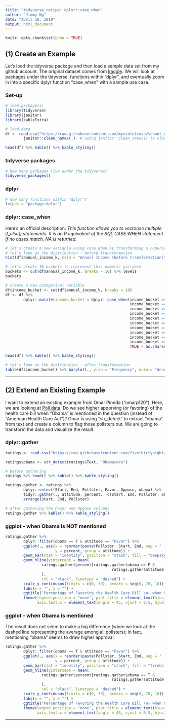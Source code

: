 ---
title: "tidyverse_recipe: dplyr::case_when"
author: "Jimmy Ng"
date: "April 18, 2019"
output: html_document
---

```{r setup, include = FALSE}
knitr::opts_chunk$set(echo = TRUE)
```

## (1) Create an Example { .tabset}

Let's load the tidyverse package and then load a sample data set from my github account. The original dataset comes from [kaggle](https://www.kaggle.com/vjchoudhary7/customer-segmentation-tutorial-in-python#Mall_Customers.csv). We will look at packages under the tidyverse, functions within "dplyr", and eventually zoom in into a specific dplyr function "case_when" with a sample use case.

### Set-up
```{r set-up, include = T, message = F, warning = F}
# load package(s)
library(tidyverse)
library(janitor)
library(kableExtra)

# load data
df <- read.csv("https://raw.githubusercontent.com/myvioletrose/school_of_professional_studies/master/607.%20Data%20Acquisition%20and%20Management/%23%20misc/Mall_Customers.csv") %>% 
        janitor::clean_names(.)  # using janitor::clean_names() to clean up column names

head(df) %>% kable() %>% kable_styling()
```


### tidyverse packages
```{r tidyverse_packages}
# how many packages live under the tidyverse?
tidyverse_packages()
```


### dplyr
```{r dplyr}
# how many functions within "dplyr"?
ls(pos = "package:dplyr")
```


### dplyr::case_when

Here's an official description: *This function allows you to vectorise multiple if_else() statements. It is an R equivalent of the SQL CASE WHEN statement. If no cases match, NA is returned.*
```{r case_when}
# let's create a new variable using case_when by transforming a numeric variable into buckets
# let's look at the distribution - before transformation
hist(df$annual_income_k, main = "Annual Income (before transformation)")

# let's create 10 buckets to represent this numeric variable
buckets <- cut(df$annual_income_k, breaks = 10) %>% levels
buckets

# create a new categorical variable
df$income_bucket <- cut(df$annual_income_k, breaks = 10)
df <- df %>%
        dplyr::mutate(income_bucket = dplyr::case_when(income_bucket == buckets[1] ~ "income level 0",
                                                       income_bucket == buckets[2] ~ "income level 1",
                                                       income_bucket == buckets[3] ~ "income level 2",
                                                       income_bucket == buckets[4] ~ "income level 3",
                                                       income_bucket == buckets[5] ~ "income level 4",
                                                       income_bucket == buckets[6] ~ "income level 5",
                                                       income_bucket == buckets[7] ~ "income level 6",
                                                       income_bucket == buckets[8] ~ "income level 7",
                                                       income_bucket == buckets[9] ~ "income level 8",
                                                       income_bucket == buckets[10] ~ "income level 9",
                                                       TRUE ~ as.character(income_bucket)))

head(df) %>% kable() %>% kable_styling()

# let's look at the distribution - after transformation
table(df$income_bucket) %>% barplot(., ylab = "Frequency", main = "Annual Income (after transformation)")
```
***

## (2) Extend an Existing Example { .tabset}

I want to extend an existing example from Omar Pineda ("omarp120"). Here, we are looking at [Poll data](https://raw.githubusercontent.com/fivethirtyeight/data/master/ahca-polls/ahca_polls.csv). Do we see higher apporving (or favoring) of the health care bill when "Obama" is mentioned in the question (instead of "American Health Care Act")? Omar is using "str_detect" to extract "obama" from text and create a column to flag those pollsters out. We are going to transform the data and visualize the result.

### dplyr::gather
```{r gather}
ratings <- read.csv("https://raw.githubusercontent.com/fivethirtyeight/data/master/ahca-polls/ahca_polls.csv")

ratings$obama <- str_detect(ratings$Text, "Obamacare")

# before gathering
ratings %>% head() %>% kable() %>% kable_styling()

ratings.gather <- ratings %>%
        dplyr::select(Start, End, Pollster, Favor, Oppose, obama) %>%
        tidyr::gather(., attitude, percent, -c(Start, End, Pollster, obama)) %>%
        arrange(Start, End, Pollster)

# after gathering the Favor and Oppose columns
ratings.gather %>% kable() %>% kable_styling()
```


### ggplot - when Obama is NOT mentioned
```{r obama_F, fig.width = 16, fig.height = 12}
ratings.gather %>%
        dplyr::filter(obama == F & attitude == "Favor") %>%
        ggplot(., aes(x = reorder(paste(Pollster, Start, End, sep = " - "), percent),
                      y = percent, group = attitude)) +
        geom_bar(stat = "identity", position = "stack", fill = "deepskyblue") + 
        geom_hline(yintercept = mean(
                ratings.gather$percent[ratings.gather$obama == F & 
                                               ratings.gather$attitude == "Favor"]
                ), 
                col = "black", linetype = "dashed") + 
        scale_y_continuous(limits = c(0, 70), breaks = seq(0, 70, 10)) + 
        labs(x = "", y = "") + 
        ggtitle("Percentage of Favoring the Health Care Bill \n- when Obama is NOT mentioned") +
        theme(legend.position = "none", plot.title = element_text(hjust = 0.5),
              axis.text.x = element_text(angle = 45, vjust = 0.5, hjust = 0.5)) 
```


### ggplot - when Obama is mentioned

The result does not seem to make a big difference (when we look at the dashed line representing the average among all pollsters); in fact, mentioning "obama" seems to draw higher approval.

```{r obama_T, fig.width = 16, fig.height = 12}
ratings.gather %>%
        dplyr::filter(obama == T & attitude == "Favor") %>%
        ggplot(., aes(x = reorder(paste(Pollster, Start, End, sep = " - "), percent),
                      y = percent, group = attitude)) +
        geom_bar(stat = "identity", position = "stack", fill = "firebrick") + 
        geom_hline(yintercept = mean(
                ratings.gather$percent[ratings.gather$obama == T & 
                                               ratings.gather$attitude == "Favor"]
                ),
                col = "black", linetype = "dashed") + 
        scale_y_continuous(limits = c(0, 70), breaks = seq(0, 70, 10)) + 
        labs(x = "", y = "") + 
        ggtitle("Percentage of Favoring the Health Care Bill \n- when Obama is mentioned") +
        theme(legend.position = "none", plot.title = element_text(hjust = 0.5),
              axis.text.x = element_text(angle = 45, vjust = 0.5, hjust = 0.5)) 
```
***












